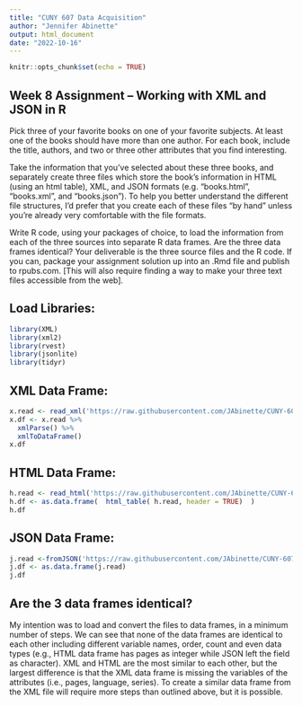 ---
title: "CUNY 607 Data Acquisition"
author: "Jennifer Abinette"
output: html_document
date: "2022-10-16"
---

```{r setup, include=FALSE}
knitr::opts_chunk$set(echo = TRUE)
```

## Week 8 Assignment – Working with XML and JSON in R
Pick three of your favorite books on one of your favorite subjects. At least one of the books should have more than one author. For each book, include the title, authors, and two or three other attributes that you find interesting. 

Take the information that you’ve selected about these three books, and separately create three files which store the book’s information in HTML (using an html table), XML, and JSON formats (e.g. “books.html”, “books.xml”, and “books.json”). To help you better understand the different file structures, I’d prefer that you create each of these files “by hand” unless you’re already very comfortable with the file formats.

Write R code, using your packages of choice, to load the information from each of the three sources into separate R data frames. Are the three data frames identical?
Your deliverable is the three source files and the R code. If you can, package your assignment solution up into an .Rmd file and publish to rpubs.com. [This will also require finding a way to make your three text files accessible from the web].

## Load Libraries:
```{r}
library(XML)
library(xml2)
library(rvest)
library(jsonlite)
library(tidyr)
```

## XML Data Frame:
```{r xml}
x.read <- read_xml('https://raw.githubusercontent.com/JAbinette/CUNY-607-DataAcquisition/main/Wk8%20XML%20Books.xml')
x.df <- x.read %>%
  xmlParse() %>%
  xmlToDataFrame()
x.df
```
## HTML Data Frame:

```{r html}
h.read <- read_html('https://raw.githubusercontent.com/JAbinette/CUNY-607-DataAcquisition/main/Wk8%20HTML%20Books.html')
h.df <- as.data.frame(  html_table( h.read, header = TRUE)  )
h.df
```
## JSON Data Frame:
```{r json}
j.read <-fromJSON('https://raw.githubusercontent.com/JAbinette/CUNY-607-DataAcquisition/main/Wk8%20JSON%20Books.json')
j.df <- as.data.frame(j.read)
j.df
```
## Are the 3 data frames identical?

My intention was to load and convert the files to data frames, in a minimum number of steps.  We can see that none of the data frames are identical to each other including different variable names, order, count and even data types (e.g., HTML data frame has pages as integer while JSON left the field as character).  XML and HTML are the most similar to each other, but the largest difference is that the XML data frame is missing the variables of the attributes (i.e., pages, language, series).  To create a similar data frame from the XML file will require more steps than outlined above, but it is possible.
